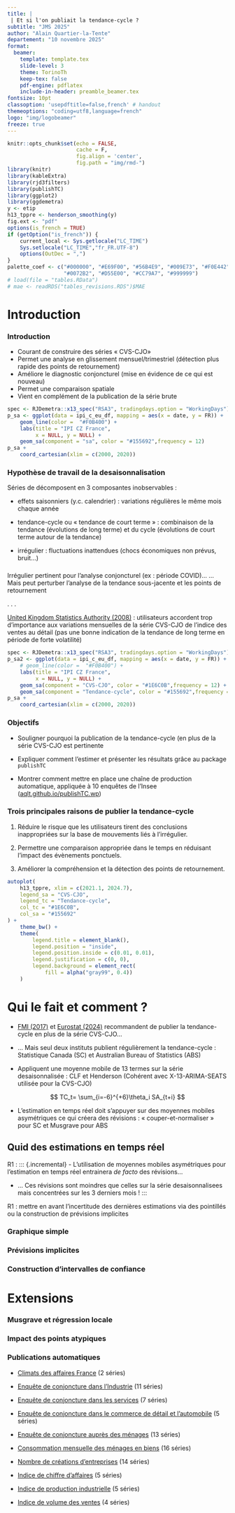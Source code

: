 ```yaml
---
title: |
 | Et si l'on publiait la tendance-cycle ?
subtitle: "JMS 2025"
author: "Alain Quartier-la-Tente"
departement: "10 novembre 2025"
format:
  beamer:
    template: template.tex
    slide-level: 3
    theme: TorinoTh
    keep-tex: false
    pdf-engine: pdflatex
    include-in-header: preamble_beamer.tex
fontsize: 10pt
classoption: 'usepdftitle=false,french' # handout
themeoptions: "coding=utf8,language=french"
logo: "img/logobeamer"
freeze: true
---
```


```r
knitr::opts_chunk$set(echo = FALSE,
                      cache = F,
                      fig.align = 'center',
                      fig.path = "img/rmd-")
library(knitr)
library(kableExtra)
library(rjd3filters)
library(publishTC)
library(ggplot2)
library(ggdemetra)
y <- etip
h13_tppre <- henderson_smoothing(y)
fig.ext <- "pdf"
options(is_french = TRUE)
if (getOption("is_french")) {
	current_local <- Sys.getlocale("LC_TIME")
	Sys.setlocale("LC_TIME","fr_FR.UTF-8")
	options(OutDec = ",")
}
palette_coef <- c("#000000", "#E69F00", "#56B4E9", "#009E73", "#F0E442", 
				  "#0072B2", "#D55E00", "#CC79A7", "#999999")
# load(file = "tables.RData")
# mae <- readRDS("tables_revisions.RDS")$MAE
```

# Introduction

### Introduction

::: {.incremental}
- Courant de construire des séries « CVS-CJO»
- Permet une analyse en glissement mensuel/trimestriel (détection plus rapide des points de retournement)
- Améliore le diagnostic conjoncturel (mise en évidence de ce qui est nouveau)
- Permet une comparaison spatiale
- Vient en complément de la publication de la série brute
:::

```r
spec <- RJDemetra::x13_spec("RSA3", tradingdays.option = "WorkingDays")
p_sa <- ggplot(data = ipi_c_eu_df, mapping = aes(x = date, y = FR)) +
    geom_line(color =  "#F0B400") +
    labs(title = "IPI CZ France",
         x = NULL, y = NULL) +
    geom_sa(component = "sa", color = "#155692",frequency = 12)
p_sa +
    coord_cartesian(xlim = c(2000, 2020))
```


### Hypothèse de travail de la desaisonnalisation 

Séries de décomposent en 3 composantes inobservables :

::: {.incremental}
- effets saisonniers (y.c. calendrier) : variations régulières le même mois chaque année

- tendance-cycle ou « tendance de court terme » : combinaison de la tendance (évolutions de long terme) et du cycle (évolutions de court terme autour de la tendance)

- irrégulier : fluctuations inattendues (chocs économiques non prévus, bruit...)
:::



###


Irrégulier pertinent pour l'analyse conjoncturel (ex : période COVID)...
... Mais peut perturber l'analyse de la tendance sous-jacente et les points de retournement 

. . . 

[United Kingdom Statistics Authority (2008)](https://osr.statisticsauthority.gov.uk/publication/volatility-of-the-retail-sales-index/) : utilisateurs accordent trop d'importance aux variations mensuelles de la série CVS-CJO de l'indice des ventes au détail (pas une bonne indication de la tendance de long terme en période de forte volatilité)

```r
spec <- RJDemetra::x13_spec("RSA3", tradingdays.option = "WorkingDays")
p_sa2 <- ggplot(data = ipi_c_eu_df, mapping = aes(x = date, y = FR)) +
    # geom_line(color =  "#F0B400") +
    labs(title = "IPI CZ France",
         x = NULL, y = NULL) +
    geom_sa(component = "CVS-CJO", color = "#1E6C0B",frequency = 12) +
    geom_sa(component = "Tendance-cycle", color = "#155692",frequency = 12)
p_sa +
    coord_cartesian(xlim = c(2000, 2020))
```


### Objectifs

- Souligner pourquoi la publication de la tendance-cycle (en plus de la série CVS-CJO est pertinente

- Expliquer comment l'estimer et présenter les résultats grâce au package `publishTC`

- Montrer comment mettre en place une chaîne de production automatique, appliquée à 10 enquêtes de l'Insee ([aqlt.github.io/publishTC.wp](https://aqlt.github.io/publishTC.wp))


### Trois principales raisons de publier la tendance-cycle

1. Réduire le risque que les utilisateurs tirent des conclusions inappropriées sur la base de mouvements liés à l’irrégulier.

2. Permettre une comparaison appropriée dans le temps en réduisant l’impact des évènements ponctuels.

3. Améliorer la compréhension et la détection des points de retournement.

```r
autoplot(
    h13_tppre, xlim = c(2021.1, 2024.7),
    legend_sa = "CVS-CJO",
    legend_tc = "Tendance-cycle",
    col_tc = "#1E6C0B",
    col_sa = "#155692"
) + 
    theme_bw() +
    theme(
        legend.title = element_blank(),
        legend.position = "inside",
        legend.position.inside = c(0.01, 0.01),
        legend.justification = c(0, 0),
        legend.background = element_rect(
            fill = alpha("gray99", 0.4))
    )
```


# Qui le fait et comment ?

::: {.incremental}

- [FMI (2017)](https://www.imf.org/external/pubs/ft/qna/pdf/2017/QNAManual2017FRE.pdf) et [Eurostat (2024)](https://ec.europa.eu/eurostat/documents/3859598/19355229/KS-GQ-24-012-EN-N.pdf/be954db6-64f5-c1a2-a0b8-0b4de2a5c707?version=1.0&t=1718182927069) recommandent de publier la tendance-cycle en plus de la série CVS-CJO...

- ... Mais seul deux instituts publient régulièrement la tendance-cycle : Statistique Canada (SC) et Australian Bureau of Statistics (ABS)

- Appliquent une moyenne mobile de 13 termes sur la série desaisonnalisée : CLF et Henderson (Cohérent avec X-13-ARIMA-SEATS utilisée pour la CVS-CJO)

$$
TC_t= \sum_{i=-6}^{+6}\theta_i SA_{t+i}
$$

- L'estimation en temps réel doit s'appuyer sur des moyennes mobiles asymétriques ce qui créera des révisions : « couper-et-normaliser » pour SC et Musgrave pour ABS
::: 


## Quid des estimations en temps réel

R1 : 
::: {.incremental}
- L'utilisation de moyennes mobiles asymétriques pour l'estimation en temps réel entrainera *de facto* des révisions...

- ... Ces révisions sont moindres que celles sur la série desaisonnalisees mais concentrées sur les 3 derniers mois !
:::

R1 : mettre en avant l'incertitude des dernières estimations via des pointillés ou la construction de prévisions implicites 

### Graphique simple

### Prévisions implicites

### Construction d'intervalles de confiance

# Extensions

### Musgrave et régression locale

### Impact des points atypiques

### Publications automatiques

- [Climats des affaires France](https://aqlt.github.io/publishTC.wp/CONJ_FRANCE.html) (2 séries)

- [Enquête de conjoncture dans l'Industrie](https://aqlt.github.io/publishTC.wp/CONJ_INDUSTRIE.html) (11 séries)

- [Enquête de conjoncture dans les services](https://aqlt.github.io/publishTC.wp/CONJ_SERV.html) (7 séries)

- [Enquête de conjoncture dans le commerce de détail et l'automobile](https://aqlt.github.io/publishTC.wp/CONJ_COMD.html) (5 séries)

- [Enquête de conjoncture auprès des ménages](https://aqlt.github.io/publishTC.wp/ICAM.html) (13 séries)

- [Consommation mensuelle des ménages en biens](https://aqlt.github.io/publishTC.wp/CONSO.html) (16 séries)

- [Nombre de créations d'entreprises](https://aqlt.github.io/publishTC.wp/CREATION_ENT.html) (14 séries)

- [Indice de chiffre d'affaires](https://aqlt.github.io/publishTC.wp/ICA_ind.html) (5 séries)

- [Indice de production industrielle](https://aqlt.github.io/publishTC.wp/IPI.html) (5 séries)

- [Indice de volume des ventes](https://aqlt.github.io/publishTC.wp/IVV.html) (4 séries)